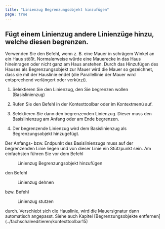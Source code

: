```yaml
---
title: "Linienzug Begrenzungsobjekt hinzufügen"
page: true
---
```

## F&#252;gt einem Linienzug andere Linienz&#252;ge hinzu, welche diesen begrenzen.

Verwenden Sie den Befehl, wenn z. B. eine Mauer in schr&#228;gem Winkel an ein Haus st&#246;&#223;t. Normalerweise w&#252;rde eine Mauerecke in das Haus hineinragen oder nicht ganz am Haus anstehen. Durch das Hinzuf&#252;gen des Hauses als Begrenzungsobjekt zur Mauer wird die Mauer so gezeichnet, dass sie mit der Hauslinie endet (die Parallellinie der Mauer wird entsprechend verl&#228;ngert oder verk&#252;rzt).


1. Selektieren Sie den Linienzug, den Sie begrenzen wollen (Basislinienzug)

2. Rufen Sie den Befehl in der Kontexttoolbar oder im Kontextmen&#252; auf.

3. Selektieren Sie dann den begrenzenden Linienzug. Dieser muss den Basislinienzug am Anfang oder am Ende begrenzen.

4. Der begrenzende Linienzug wird dem Basislinienzug als Begrenzungsobjekt hinzugef&#252;gt.




<Success>
Der Anfangs- bzw. Endpunkt des Basislinienzugs muss auf der begrenzenden Linie liegen und von dieser Linie ein St&#252;tzpunkt sein. Am einfachsten f&#252;hren Sie vor dem Befehl  <Menu>Linienzug Begrenzungsobjekt hinzufügen</Menu>  den Befehl  <Menu>Linienzug dehnen</Menu>  bzw.  Befehl  <Menu>Linienzug stutzen</Menu>  durch.
</Success>

<Success>
Verschiebt sich die Hauslinie, wird die Mauersignatur dann automatisch angepasst.
</Success>

<Success>
Siehe auch Kapitel [Begrenzungsobjekte entfernen](../fachschaleeditieren/kontexttoolbar15)
</Success>

